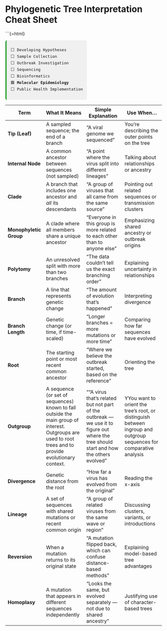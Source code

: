 # Phylogenetic Tree Interpretation Cheat Sheet

```{=html}
<div style="font-family:monospace; font-size: 0.9em; background:#f0f0f0; border-left: 5px solid #4CAF50; padding: 0.75em 1em; margin-top: 1em; border-radius: 6px; width: fit-content;">
⬜ Developing Hypotheses<br>
⬜ Sample Collection<br>
⬜ Outbreak Investigation<br>
⬜ Sequencing<br>
⬜ Bioinformatics<br>
🟩 <strong>Molecular Epidemiology</strong><br>
⬜ Public Health Implementation
</div>



| **Term**            | **What It Means**                                           | **Simple Explanation**                                           | **Use When...**                                                  |
|---------------------|-------------------------------------------------------------|------------------------------------------------------------------|------------------------------------------------------------------|
| **Tip (Leaf)**      | A sampled sequence; the end of a branch                     | “A viral genome we sequenced”                                    | You're describing the outer points on the tree                  |
| **Internal Node**   | A common ancestor between sequences (not sampled)           | “A point where the virus split into different lineages”          | Talking about relationships or ancestry                         |
| **Clade**           | A branch that includes one ancestor and *all* its descendants| “A group of viruses that all came from the same source”          | Pointing out related sequences or transmission clusters         |
| **Monophyletic Group** | A clade where all members share a unique ancestor       | “Everyone in this group is more related to each other than to anyone else” | Emphasizing shared ancestry or outbreak origins         |
| **Polytomy**        | An unresolved split with more than two branches             | “The data couldn’t tell us the exact branching order”            | Explaining uncertainty in relationships                         |
| **Branch**          | A line that represents genetic change                        | “The amount of evolution that’s happened”                        | Interpreting divergence                                         |
| **Branch Length**   | Genetic change (or time, if time-scaled)                    | “Longer branches = more mutations or more time”                  | Comparing how far sequences have evolved                        |
| **Root**            | The starting point or most recent common ancestor           | “Where we believe the outbreak started, based on the reference”  | Orienting the tree                                              |
| **Outgroup**        | A sequence (or set of sequences) known to fall outside the main group of interest. Outgroups are used to root trees and to provide evolutionary context.    | ““A virus that’s related but not part of the outbreak — we use it to figure out where the tree should start and how the others evolved”             | YYou want to orient the tree's root, or distinguish between ingroup and outgroup sequences for comparative analysis            |
| **Divergence**      | Genetic distance from the root                              | “How far a virus has evolved from the original”                  | Reading the x-axis                                              |
| **Lineage**         | A set of sequences with shared mutations or recent common origin | “A group of related viruses from the same wave or region”   | Discussing clusters, variants, or introductions                |
| **Reversion**       | When a mutation returns to its original state               | “A mutation flipped back, which can confuse distance-based methods” | Explaining model-based tree advantages                    |
| **Homoplasy**       | A mutation that appears in different sequences independently| “Looks the same, but evolved separately — not due to shared ancestry” | Justifying use of character-based trees               |

